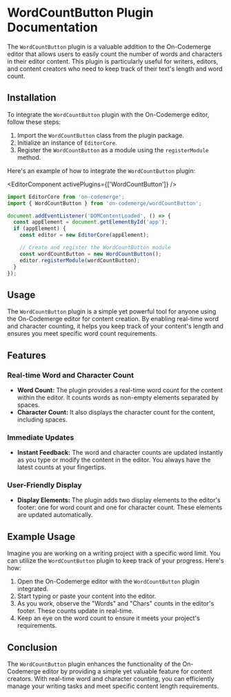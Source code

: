 # WordCountButton Plugin Documentation

The `WordCountButton` plugin is a valuable addition to the On-Codemerge editor that allows users to easily count the number of words and characters in their editor content. This plugin is particularly useful for writers, editors, and content creators who need to keep track of their text's length and word count.

## Installation

To integrate the `WordCountButton` plugin with the On-Codemerge editor, follow these steps:

1. Import the `WordCountButton` class from the plugin package.
2. Initialize an instance of `EditorCore`.
3. Register the `WordCountButton` as a module using the `registerModule` method.

Here's an example of how to integrate the `WordCountButton` plugin:


<EditorComponent activePlugins={['WordCountButton']} />


```javascript
import EditorCore from 'on-codemerge';
import { WordCountButton } from 'on-codemerge/wordCountButton';

document.addEventListener('DOMContentLoaded', () => {
  const appElement = document.getElementById('app');
  if (appElement) {
    const editor = new EditorCore(appElement);

    // Create and register the WordCountButton module
    const wordCountButton = new WordCountButton();
    editor.registerModule(wordCountButton);
  }
});
```

## Usage

The `WordCountButton` plugin is a simple yet powerful tool for anyone using the On-Codemerge editor for content creation. By enabling real-time word and character counting, it helps you keep track of your content's length and ensures you meet specific word count requirements.

## Features

### Real-time Word and Character Count

- **Word Count:** The plugin provides a real-time word count for the content within the editor. It counts words as non-empty elements separated by spaces.
- **Character Count:** It also displays the character count for the content, including spaces.

### Immediate Updates

- **Instant Feedback:** The word and character counts are updated instantly as you type or modify the content in the editor. You always have the latest counts at your fingertips.

### User-Friendly Display

- **Display Elements:** The plugin adds two display elements to the editor's footer: one for word count and one for character count. These elements are updated automatically.

## Example Usage

Imagine you are working on a writing project with a specific word limit. You can utilize the `WordCountButton` plugin to keep track of your progress. Here's how:

1. Open the On-Codemerge editor with the `WordCountButton` plugin integrated.
2. Start typing or paste your content into the editor.
3. As you work, observe the "Words" and "Chars" counts in the editor's footer. These counts update in real-time.
4. Keep an eye on the word count to ensure it meets your project's requirements.

## Conclusion

The `WordCountButton` plugin enhances the functionality of the On-Codemerge editor by providing a simple yet valuable feature for content creators. With real-time word and character counting, you can efficiently manage your writing tasks and meet specific content length requirements.
